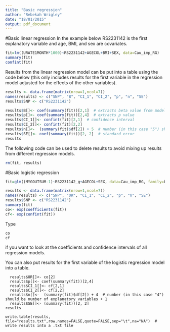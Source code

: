 ```yaml
---
title: "Basic regression"
author: "Rebekah Wrigley"
date: "18/01/2015"
output: pdf_document
---
```


#Basic linear regression
In the example below RS2231142 is the first explanatory variable and age, BMI, and sex are covariates.
```R
fit=lm((URATE1MONTH*1000)~RS2231142+AGECOL+BMI+SEX, data=Cau_imp_RG)
summary(fit)
confint(fit)
```

Results from the linear regression model can be put into a table using the code below (this only includes results for the first variable in the regression model adjusted for the effects of the other variables).
```R
results <- data.frame(matrix(nrow=1,ncol=7))
names(results) <- c("SNP", "B", "CI_1", "CI_2", "p", "n", "SE")
results$SNP <- c("RS2231142")

results$B[]<- coef(summary(fit))[2,1]  # extracts beta value from model
results$p[]<- coef(summary(fit))[2,4]  # extracts p value 
results$CI_1[]<- confint(fit)[2,1]  # confidence interval
results$CI_2[]<- confint(fit)[2,2]
results$n[]<-  (summary(fit)$df[2]) + 5  # number (in this case "5") should be number of explanatory variables + 1
results$SE[]<- coef(summary(fit))[2, 2]  # standard error
results
```

The following code can be used to delete results to avoid mixing up results from different regression models.

```R
rm(fit, results)
```

#Basic logistic regression

```R
fit=glm((MYGOUTSUM-1)~RS2231142_g+AGECOL+SEX, data=Cau_imp_RG, family=binomial)

results <- data.frame(matrix(nrow=1,ncol=7))
names(results) <- c("SNP", "OR", "CI_1", "CI_2", "p", "n", "SE")
results$SNP <- c("RS2231142")
summary(fit)
co<- exp(coefficients(fit)) 
cf<- exp(confint(fit))  
```

Type 
```R
co
cf
```

if you want to look at the coefficients and confidence intervals of all regression models.


You can also put results for the first variable of the logistic regression model into a table.
```
  results$OR[]<- co[2]
  results$p[]<- coef(summary(fit))[2,4]
  results$CI_1[]<- cf[2,1]
  results$CI_2[]<- cf[2,2]
  results$n[]<-  (summary(fit)$df[2]) + 4  # number (in this case "4") should be number of explanatory variables + 1
  results$SE[]<- (summary(fit))[2, 2]
results

write.table(results, file="results.txt",row.names=FALSE,quote=FALSE,sep="\t",na="NA")  # write results into a .txt file
```
